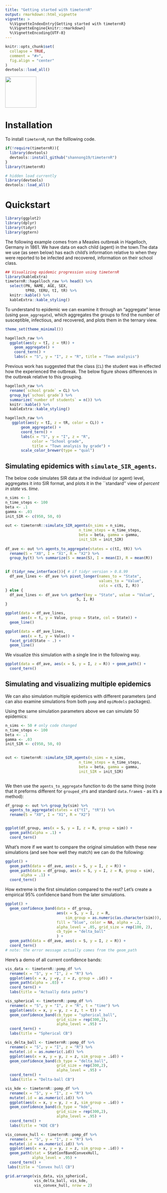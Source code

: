 ```yaml
---
title: "Getting started with timeternR"
output: rmarkdown::html_vignette
vignette: >
  %\VignetteIndexEntry{Getting started with timeternR}
  %\VignetteEngine{knitr::rmarkdown}
  %\VignetteEncoding{UTF-8}
---
```


```r
knitr::opts_chunk$set(
  collapse = TRUE,
  comment = "#>",
  fig.align = "center"
)
devtools::load_all()
```

<left>
![](../man/figures/logo.png){width=100px}
</left>

# Installation

To install `timeternR`, run the folllowing code.

```r
if(!require(timeternR)){
  library(devtools)
  devtools::install_github("shannong19/timeternR")
}
library(timeternR)
```

```r
# hidden load currently
library(devtools)
devtools::load_all()
```

# Quickstart

```r
library(ggplot2)
library(dplyr)
library(tidyr)
library(ggtern)
```

The following example comes from a Measles outbreak in Hagelloch, Germany in 1861. We have data on each child (agent) in the town.The data we use (as seen below) has each child's information relative to when they were reported to be infected and recovered, information on their school class.

```r
## Visualizing epidemic progression using timeternR
library(kableExtra)
timeternR::hagelloch_raw %>% head() %>%
  select(PN, NAME, AGE, SEX,
         tPRO, tERU, tI, tR) %>%
  knitr::kable() %>%
  kableExtra::kable_styling()

```

To understand to epidemic we can examine it through an "aggregate" lense (using `geom_aggregate`), which aggregates the groups to find the number of susceptible, infectious, and recovered, and plots them in the ternary view.

```r
theme_set(theme_minimal())

hagelloch_raw %>%
  ggplot(aes(y = tI, z = tR)) +
    geom_aggregate() + 
    coord_tern() +
    labs(x = "S", y = "I", z = "R", title = "Town analysis")
```

Previous work has suggested that the class (`CL`) the student was in effected how the experienced the outbreak. The below figure shows differences in the outbreak relative to this grouping.

```r
hagelloch_raw %>% 
  rename(`school grade` = CL) %>%
  group_by(`school grade`) %>%
  summarize(`number of students` = n()) %>%
  knitr::kable() %>%
  kableExtra::kable_styling()
```

```r
hagelloch_raw %>%
   ggplot(aes(y = tI, z = tR, color = CL)) +
       geom_aggregate() + 
       coord_tern() +
       labs(x = "S", y = "I", z = "R",
            color = "School grade",
            title = "Town analysis by grade") +
       scale_color_brewer(type = "qual")
``` 


## Simulating epidemics with `simulate_SIR_agents`.

The below code simulates SIR data at the individual (or agent) level, aggregates it into SIR format, and plots it in the ``standard'' view of *percent in state* vs. *time*.
	
```r
n_sims <- 1
n_time_steps <- 100
beta <- .1
gamma <- .03
init_SIR <- c(950, 50, 0)
    
out <- timeternR::simulate_SIR_agents(n_sims = n_sims,
                                 n_time_steps = n_time_steps,
                                 beta = beta, gamma = gamma,
                                 init_SIR = init_SIR)
              
df_ave <- out %>% agents_to_aggregate(states = c(tI, tR)) %>%
  rename(S = "X0", I = "X1", R = "X2") %>% 
  group_by(t) %>% summarize(S = mean(S), I = mean(I), R = mean(R))

                   
if (tidyr_new_interface()){ # if tidyr version > 0.8.99
  df_ave_lines <- df_ave %>% pivot_longer(names_to = "State", 
                                          values_to = "Value",
                                          cols = c(S, I, R))
} else {
  df_ave_lines <- df_ave %>% gather(key = "State", value = "Value",
                                S, I, R)
}

ggplot(data = df_ave_lines,
       aes(x = t, y = Value, group = State, col = State)) +
  geom_line()

ggplot(data = df_ave_lines,
       aes(x = t, y = Value)) +
  facet_grid(State ~ .) + 
  geom_line() 


```

We visualize this simulation with a single line in the following way.

```r
ggplot(data = df_ave, aes(x = S, y = I, z = R)) + geom_path() +
  coord_tern()
```

## Simulating and visualizing multiple epidemics 

We can also simulation multiple epidemics with different parameters (and can also examine simulations from both `pomp` and `epiModels` packages).

Using the same simulation parameters above we can simulate 50 epidemics:

```r
n_sims <- 50 # only code changed
n_time_steps <- 100
beta <- .1
gamma <- .03
init_SIR <- c(950, 50, 0)

    
out <- timeternR::simulate_SIR_agents(n_sims = n_sims,
                                 n_time_steps = n_time_steps,
                                 beta = beta, gamma = gamma,
                                 init_SIR = init_SIR)
          
```

We then use the `agents_to_aggregate` function to do the same thing (note that it preforms different for `grouped_df`s and standard `data.frame`s - as it's a method):

```r
df_group <- out %>% group_by(sim) %>% 
  agents_to_aggregate(states = c("tI", "tR")) %>%
  rename(S = "X0", I = "X1", R = "X2") 


ggplot(df_group, aes(x = S, y = I, z = R, group = sim)) +
  geom_path(alpha = .1) +
  coord_tern()
```

What's more if we want to compare the original simulation with these new simulations (and see how well they match) we can do the following:

```r
ggplot() + 
  geom_path(data = df_ave, aes(x = S, y = I, z = R)) +
  geom_path(data = df_group, aes(x = S, y = I, z = R, group = sim),
       alpha = .1) +
  coord_tern() 
```

How extreme is the first simulation compared to the rest? Let's create a empirical 95% confidence band from the later simulations.

```r
ggplot() + 
  geom_confidence_band(data = df_group, 
                       aes(x = S, y = I, z = R,
                           sim_group = as.numeric(as.character(sim))),
                       fill = "blue", color = NA, alpha = .2,
                       alpha_level = .05, grid_size = rep(100, 2),
                       cb_type = "delta_ball"
                       ) +
  geom_path(data = df_ave, aes(x = S, y = I, z = R)) +
  coord_tern() 
# note: the error message actually comes from the geom_path
```

Here's a demo of all current confidence bands:
```r
vis_data <- timeternR::pomp_df %>%
  rename(x = "S", y = "I", z = "R") %>%
  ggplot(aes(x = x, y =y, z = z, group = .id)) +
  geom_path(alpha = .03) +
  coord_tern() +
  labs(title = "Actually data paths")

vis_spherical <- timeternR::pomp_df %>%
  rename(x = "S", y = "I", z = "R", t = "time") %>%
  ggplot(aes(x = x, y = y, z = z, t = t)) +
  geom_confidence_band(cb_type = "spherical_ball",
                       grid_size = rep(300,2),
                       alpha_level = .95) +
  coord_tern() +
  labs(title = "Spherical CB")

vis_delta_ball <- timeternR::pomp_df %>%
  rename(x = "S", y = "I", z = "R") %>%
  mutate(.id = as.numeric(.id)) %>%
  ggplot(aes(x = x, y = y, z = z, sim_group = .id)) +
  geom_confidence_band(cb_type = "delta_ball",
                       grid_size = rep(300,2),
                       alpha_level = .95) +
  coord_tern() +
  labs(title = "Delta-ball CB")

vis_kde <- timeternR::pomp_df %>%
  rename(x = "S", y = "I", z = "R") %>%
  mutate(.id = as.numeric(.id)) %>%
  ggplot(aes(x = x, y = y, z = z, sim_group = .id)) +
  geom_confidence_band(cb_type = "kde",
                       grid_size = rep(300,2),
                       alpha_level = .95) +
  coord_tern() +
  labs(title = "KDE CB")

vis_convex_hull <- timeternR::pomp_df %>%
  rename(x = "S", y = "I", z = "R") %>%
  mutate(.id = as.numeric(.id)) %>%
  ggplot(aes(x = x, y = y, z = z, sim_group = .id)) +
  geom_path(stat = StatConfBandConvexHull,
            alpha_level = .95) +
  coord_tern() +
 labs(title = "Convex hull CB")

grid.arrange(vis_data, vis_spherical,
             vis_delta_ball, vis_kde,
             vis_convex_hull, nrow = 2)
```
